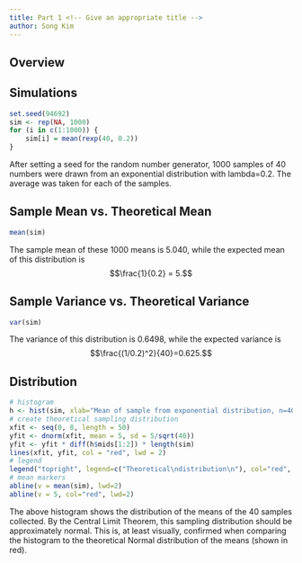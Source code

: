 ```yaml
---
title: Part 1 <!-- Give an appropriate title -->
author: Song Kim
---
```


<!-- Illustrate via simulation and associated explanatory text the properties of the distribution of the mean of 40 exponentials. You should

    Show the sample mean and compare it to the theoretical mean of the distribution.
    Show how variable the sample is (via variance) and compare it to the theoretical variance of the distribution.
    Show that the distribution is approximately normal. 
In point 3, focus on the difference between the distribution of a large collection of random exponentials and 
    the distribution of a large collection of averages of 40 exponentials.
    
    Did you show where the distribution is centered at and compare it to the theoretical center of the distribution?
    Did you show how variable it is and compare it to the theoretical variance of the distribution?
    Did you perform an exploratory data analysis of at least a single plot or table highlighting basic features of the data?
    Did the student perform some relevant confidence intervals and/or tests?
    Were the results of the tests and/or intervals interpreted in the context of the problem correctly?
    Did the student describe the assumptions needed for their conclusions? -->

## Overview
<!-- Overview: In a few (2-3) sentences explain what is going to be reported on. -->

## Simulations
<!-- Simulations: Include English explanations of the simulations you ran, with the accompanying R code. 
    Your explanations should make clear what the R code accomplishes. -->

```r
set.seed(94692)
sim <- rep(NA, 1000)
for (i in c(1:1000)) {
    sim[i] = mean(rexp(40, 0.2))
}
```
After setting a seed for the random number generator, 1000 samples of 40 numbers were drawn from an exponential distribution with lambda=0.2. The average was taken for each of the samples.

## Sample Mean vs. Theoretical Mean
<!-- Sample Mean versus Theoretical Mean: Include figures with titles. In the figures, highlight the means you are comparing. 
    Include text that explains the figures and what is shown on them, and provides appropriate numbers. -->

```r
mean(sim)
```
The sample mean of these 1000 means is 5.040, while the expected mean of this distribution is $$\frac{1}{0.2} = 5.$$

## Sample Variance vs. Theoretical Variance
<!-- Sample Variance versus Theoretical Variance: Include figures (output from R) with titles. Highlight the variances you are comparing. 
    Include text that explains your understanding of the differences of the variances. -->

```r
var(sim)
```
The variance of this distribution is 0.6498, while the expected variance is $$\frac{(1/0.2)^2}{40}=0.625.$$

## Distribution
<!-- Distribution: Via figures and text, explain how one can tell the distribution is approximately normal. -->

```r
# histogram
h <- hist(sim, xlab="Mean of sample from exponential distribution, n=40", ylim=c(0,260), main="Means of 40 samples")
# create theoretical sampling distribution
xfit <- seq(0, 8, length = 50) 
yfit <- dnorm(xfit, mean = 5, sd = 5/sqrt(40)) 
yfit <- yfit * diff(h$mids[1:2]) * length(sim) 
lines(xfit, yfit, col = "red", lwd = 2)
# legend
legend("topright", legend=c("Theoretical\ndistribution\n"), col="red", lwd=2)
# mean markers
abline(v = mean(sim), lwd=2)
abline(v = 5, col="red", lwd=2)
```
The above histogram shows the distribution of the means of the 40 samples collected. By the Central Limit Theorem, this sampling distribution should be approximately normal. This is, at least visually, confirmed when comparing the histogram to the theoretical Normal distribution of the means (shown in red).